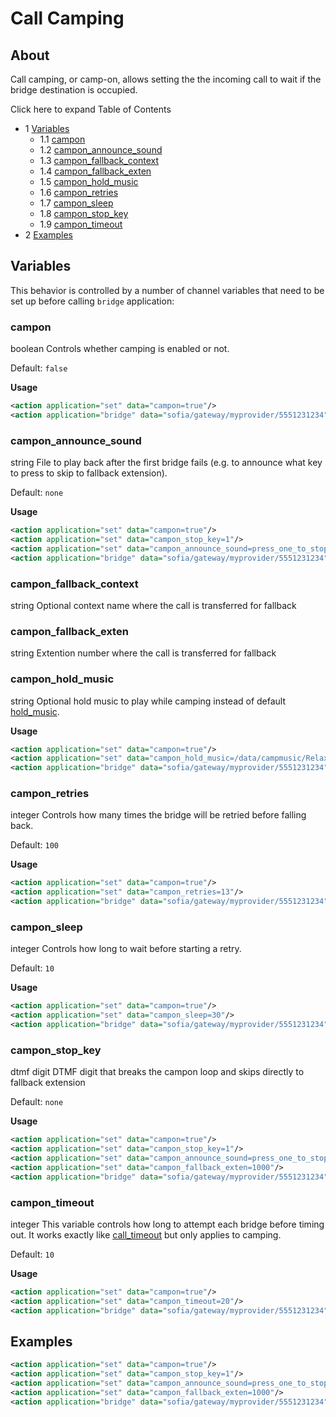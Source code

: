
# Call Camping 

 

## About

Call camping, or camp-on, allows setting the the incoming call to wait if the bridge destination is occupied.

Click here to expand Table of Contents

* 1 [Variables](#variables)  
   * 1.1 [campon](#campon)  
   * 1.2 [campon\_announce\_sound](#campon_announce_sound)  
   * 1.3 [campon\_fallback\_context](#campon_fallback_context)  
   * 1.4 [campon\_fallback\_exten](#campon_fallback_exten)  
   * 1.5 [campon\_hold\_music](#campon_hold_music)  
   * 1.6 [campon\_retries](#campon_retries)  
   * 1.7 [campon\_sleep](#campon_sleep)  
   * 1.8 [campon\_stop\_key](#campon_stop_key)  
   * 1.9 [campon\_timeout](#campon_timeout)
* 2 [Examples](#examples)

## Variables

This behavior is controlled by a number of channel variables that need to be set up before calling `bridge` application:

### campon

boolean Controls whether camping is enabled or not.

Default: `false`

**Usage**

```xml
<action application="set" data="campon=true"/>
<action application="bridge" data="sofia/gateway/myprovider/5551231234"/>
```

### campon_announce_sound

string File to play back after the first bridge fails (e.g. to announce what key to press to skip to fallback extension).

Default: `none`

**Usage**

```xml
<action application="set" data="campon=true"/>
<action application="set" data="campon_stop_key=1"/>
<action application="set" data="campon_announce_sound=press_one_to_stop.wav"/>
<action application="bridge" data="sofia/gateway/myprovider/5551231234"/>
```

### campon_fallback_context

string Optional context name where the call is transferred for fallback

### campon_fallback_exten

string Extention number where the call is transferred for fallback

### campon_hold_music

string Optional hold music to play while camping instead of default [hold\_music](../../../Dialplan/Variables-Master-List_16352570.mdx#hold_music).

**Usage**

```xml
<action application="set" data="campon=true"/>
<action application="set" data="campon_hold_music=/data/campmusic/RelaxingCampSounds.wav"/>
<action application="bridge" data="sofia/gateway/myprovider/5551231234"/>
```

### campon_retries

integer Controls how many times the bridge will be retried before falling back.

Default: `100`

**Usage**

```xml
<action application="set" data="campon=true"/>
<action application="set" data="campon_retries=13"/>
<action application="bridge" data="sofia/gateway/myprovider/5551231234"/>
```

### campon_sleep

integer Controls how long to wait before starting a retry.

Default: `10`

**Usage**

```xml
<action application="set" data="campon=true"/>
<action application="set" data="campon_sleep=30"/>
<action application="bridge" data="sofia/gateway/myprovider/5551231234"/>
```

### campon_stop_key

dtmf digit DTMF digit that breaks the campon loop and skips directly to fallback extension

Default: `none`

**Usage**

```xml
<action application="set" data="campon=true"/>
<action application="set" data="campon_stop_key=1"/>
<action application="set" data="campon_announce_sound=press_one_to_stop.wav"/>
<action application="set" data="campon_fallback_exten=1000"/>
<action application="bridge" data="sofia/gateway/myprovider/5551231234"/>
```

### campon_timeout

integer This variable controls how long to attempt each bridge before timing out. It works exactly like [call\_timeout](../../../Dialplan/Variables-Master-List_16352570.mdx#leg_timeout) but only applies to camping.

Default: `10`

**Usage**

```xml
<action application="set" data="campon=true"/>
<action application="set" data="campon_timeout=20"/>
<action application="bridge" data="sofia/gateway/myprovider/5551231234"/>
```

## Examples

```xml
<action application="set" data="campon=true"/>
<action application="set" data="campon_stop_key=1"/>
<action application="set" data="campon_announce_sound=press_one_to_stop.wav"/>
<action application="set" data="campon_fallback_exten=1000"/>
<action application="bridge" data="sofia/gateway/myprovider/5551231234"/>
```


